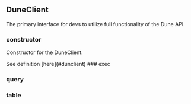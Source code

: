 ## DuneClient 
The primary interface for devs to utilize
full functionality of the Dune API.

### constructor
Constructor for the DuneClient.

<ParamField path="apiKey" type="string">
See definition [here](#dunclient)
</ParamField>
### exec


### query


### table


